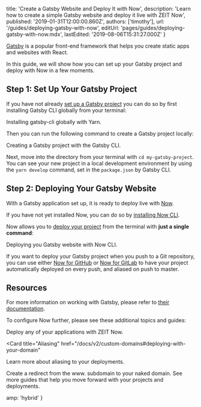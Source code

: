 
  title: 'Create a Gatsby Website and Deploy It with Now',
  description:
    'Learn how to create a simple Gatsby website and deploy it live with ZEIT Now',
  published: '2019-01-31T12:00:00.860Z',
  authors: ['timothy'],
  url: '/guides/deploying-gatsby-with-now',
  editUrl: 'pages/guides/deploying-gatsby-with-now.mdx',
  lastEdited: '2019-08-06T15:31:27.000Z'
}

[Gatsby](https://www.gatsbyjs.org) is a popular front-end framework that helps you create static apps and websites with React.

In this guide, we will show how you can set up your Gatsby project and deploy with Now in a few moments.

## Step 1: Set Up Your Gatsby Project

If you have not already [set up a Gatsby project](https://www.gatsbyjs.org/docs/quick-start) you can do so by first installing Gatsby CLI globally from your terminal:

<Snippet dark text="yarn global add gatsby-cli" />
<Caption>Installing <GenericLink href="https://www.gatsbyjs.org/docs/gatsby-cli/">gatsby-cli</GenericLink> globally with <GenericLink href="https://yarnpkg.com">Yarn</GenericLink>.</Caption>

Then you can run the following command to create a Gatsby project locally:

<Snippet dark text="gatsby new my-gatsby-project" />
<Caption>Creating a Gatsby project with the Gatsby CLI.</Caption>

Next, move into the directory from your terminal with `cd my-gatsby-project`. You can see your new project in a local development environment by using the `yarn develop` command, set in the `package.json` by Gatsby CLI.

## Step 2: Deploying Your Gatsby Website

With a Gatsby application set up, it is ready to deploy live with [Now](/docs/v2).

If you have not yet installed Now, you can do so by [installing Now CLI](/download).

Now allows you to [deploy your project](/docs/v2/deployments/basics) from the terminal with **just a single command**:

<Snippet dark text="now" />

<Caption>Deploying you Gatsby website with Now CLI.</Caption>

If you want to deploy your Gatsby project when you push to a Git repository, you can use either [Now for GitHub](/docs/v2/integrations/now-for-github/) or [Now for GitLab](/docs/v2/integrations/now-for-gitlab/) to have your project automatically deployed on every push, and aliased on push to master.

## Resources

For more information on working with Gatsby, please refer to [their documentation](https://www.gatsbyjs.org/docs/).

To configure Now further, please see these additional topics and guides:

<Card title="Deploying Basics" href="/docs/v2/deployments/basics">
  Deploy any of your applications with ZEIT Now.
</Card>

<Card
  title="Aliasing"
  href="/docs/v2/custom-domains#deploying-with-your-domain"
>
  Learn more about aliasing to your deployments.
</Card>

<Card title="www. Redirect" href="/guides/redirect-from-www">
  Create a redirect from the www. subdomain to your naked domain.
</Card>

<Card title="More Guides" href="/guides">
  See more guides that help you move forward with your projects and deployments.
</Card>


  amp: 'hybrid'
}
